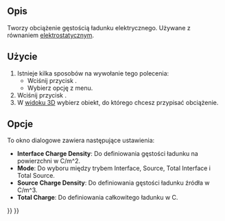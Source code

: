 <languages/>

{{Docnav/pl
|[[FEM_ConstraintMagnetization/pl|Warunek brzegowy magnetyzacji]]
|[[FEM_ConstraintInitialFlowVelocity/pl|Warunek początkowy prędkości przepływu]]
|[[FEM_Workbench/pl|środowisko pracy MES]]
|IconL=FEM_ConstraintMagnetization.svg
|IconR=FEM_ConstraintInitialFlowVelocity.svg
|IconC=Workbench_FEM.svg
}}

{{GuiCommandContainer|
{{GuiCommand/pl
|Name=FEM ConstraintElectricChargeDensity
|MenuLocation=Model → Warunki brzegowe elektromagnetyczne → Gęstość ładunku elektrycznego
|Workbenches=[[FEM_Workbench/pl|MES]]
|Version=1.1
|SeeAlso=[[FEM_Example_Capacitance_Two_Balls/pl|MES: Przykład pojemność dwóch kul]], [[FEM_tutorial/pl|Poradnik MES]]
}}
{{GuiCommandFemInfo/pl
|Solvers=Elmer
}}
}}

<span id="Description"></span>
==Opis==

Tworzy obciążenie gęstością ładunku elektrycznego. Używane z równaniem [[FEM_EquationElectrostatic/pl|elektrostatycznym]].

<span id="Usage"></span>
==Użycie==

# Istnieje kilka sposobów na wywołanie tego polecenia:
#* Wciśnij przycisk {{Button|[[Image:FEM_ConstraintElectricChargeDensity.svg|16px]] [[FEM_ElectricChargeDensity/pl|Gęstość ładunku elektrycznego]]}}.
#* Wybierz opcję {{MenuCommand|Model → Warunki brzegowe elektromagnetyczne → [[Image:FEM_ConstraintElectricChargeDensity.svg|16px]] Gęstość ładunku elektrycznego}} z menu.
# Wciśnij przycisk {{Button|Dodaj}}.
# W [[3D_view/pl|widoku 3D]] wybierz obiekt, do którego chcesz przypisać obciążenie.

<span id="Options"></span>
==Opcje==

To okno dialogowe zawiera następujące ustawienia:

* '''Interface Charge Density''': Do definiowania gęstości ładunku na powierzchni w C/m^2.
* '''Mode''': Do wyboru między trybem Interface, Source, Total Interface i Total Source.
* '''Source Charge Density''': Do definiowania gęstości ładunku źródła w C/m^3.
* '''Total Charge''': Do definiowania całkowitego ładunku w C.

{{Docnav/pl
|[[FEM_ConstraintMagnetization/pl|Warunek brzegowy magnetyzacji]]
|[[FEM_ConstraintInitialFlowVelocity/pl|Warunek początkowy prędkości przepływu]]
|[[FEM_Workbench/pl|środowisko pracy MES]]
|IconL=FEM_ConstraintMagnetization.svg
|IconR=FEM_ConstraintInitialFlowVelocity.svg
|IconC=Workbench_FEM.svg
}}

{{FEM Tools navi{{#translation:}}}}
{{Userdocnavi{{#translation:}}}}